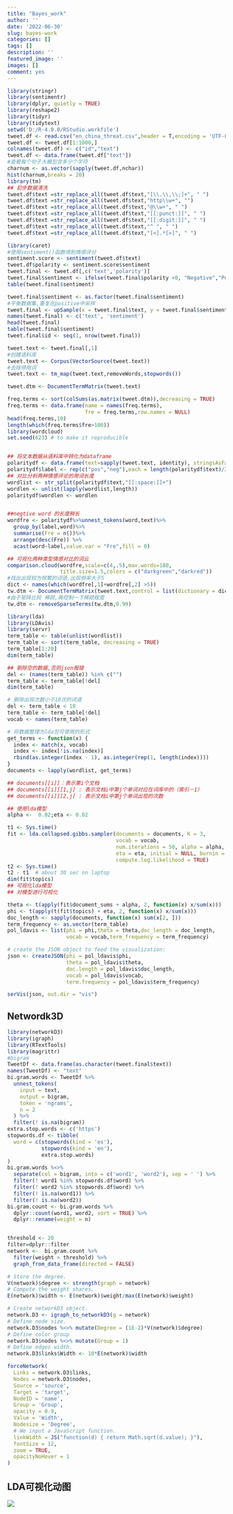 ```yaml
---
title: "Bayes_work"
author: ''
date: '2022-06-30'
slug: bayes-work
categories: []
tags: []
description: ''
featured_image: ''
images: []
comment: yes
---
```


```r
library(stringr)
library(sentimentr)
library(dplyr, quietly = TRUE)
library(reshape2)
library(tidyr)
library(tidytext)
setwd('D:/R-4.0.0/RStudio.workfile')
tweet.df <- read.csv("en_china_threat.csv",header = T,encoding = 'UTF-8')
tweet.df <- tweet.df[1:1000,]
colnames(tweet.df) <- c("id","text")
tweet.df <- data.frame(tweet.df["text"])
#查看每个句子大概包含多少个字符
charnum <- as.vector(sapply(tweet.df,nchar))
hist(charnum,breaks = 20)
library(tm)
## 初步数据清洗
tweet.df$text =str_replace_all(tweet.df$text,"[\\.\\,\\;]+", " ")
tweet.df$text =str_replace_all(tweet.df$text,"http\\w+", "")
tweet.df$text =str_replace_all(tweet.df$text,"@\\w+", " ")
tweet.df$text =str_replace_all(tweet.df$text,"[[:punct:]]", " ")
tweet.df$text =str_replace_all(tweet.df$text,"[[:digit:]]", " ")
tweet.df$text =str_replace_all(tweet.df$text,"^ ", " ")
tweet.df$text =str_replace_all(tweet.df$text,"[<].*[>]", " ") 

library(caret)
#使用sentiment()函数得到情感评分
sentiment.score <- sentiment(tweet.df$text)
tweet.df$polarity <- sentiment.score$sentiment
tweet.final <- tweet.df[,c('text','polarity')]
tweet.final$sentiment <- ifelse(tweet.final$polarity <0, "Negative","Positive")
table(tweet.final$sentiment)

tweet.final$sentiment <- as.factor(tweet.final$sentiment)
#平衡数据集,重复在positive中采样
tweet.final <- upSample(x = tweet.final$text, y = tweet.final$sentiment)
names(tweet.final) <- c('text', 'sentiment')
head(tweet.final)
table(tweet.final$sentiment)
tweet.final$id <- seq(1, nrow(tweet.final))

tweet.text <- tweet.final[,1]
#创建语料库
tweet.text <- Corpus(VectorSource(tweet.text))
#去除停用词
tweet.text <- tm_map(tweet.text,removeWords,stopwords())

tweet.dtm <- DocumentTermMatrix(tweet.text)

freq.terms <- sort(colSums(as.matrix(tweet.dtm)),decreasing = TRUE)
freq.terms <- data.frame(name = names(freq.terms),
                         fre = freq.terms,row.names = NULL)
head(freq.terms,10)
length(which(freq.terms$fre>100))
library(wordcloud)
set.seed(623) # to make it reproducible


## 将文本数据从语料库中转化为dataframe
polaritydf <- data.frame(text=sapply(tweet.text, identity), stringsAsFactors=F)
polaritydf$label <- rep(c("pos","neg"),each = length(polaritydf$text)/2)
## 对比分析两种情感评论的用词长度
wordlist <- str_split(polaritydf$text,"[[:space:]]+")
wordlen <- unlist(lapply(wordlist,length))
polaritydf$wordlen <- wordlen


##negtive word 的长度稍长
wordfre <- polaritydf%>%unnest_tokens(word,text)%>%
  group_by(label,word)%>%
  summarise(Fre = n())%>%
  arrange(desc(Fre)) %>%
  acast(word~label,value.var = "Fre",fill = 0)

```

```r
## 可视化两种类型情感对比的词云
comparison.cloud(wordfre,scale=c(4,.5),max.words=180,
                 title.size=1.5,colors = c("darkgreen","darkred"))
#找出出现较为频繁的词语,出现频率大于5
dict <- names(which(wordfre[,1]+wordfre[,2] >5))
tw.dtm <- DocumentTermMatrix(tweet.text,control = list(dictionary = dict))
#由于矩阵比较 稀疏,再控制一下稀疏程度
tw.dtm <- removeSparseTerms(tw.dtm,0.99)

```

```r
library(lda)
library(LDAvis)
library(servr)
term_table <- table(unlist(wordlist))
term_table <- sort(term_table, decreasing = TRUE)
term_table[1:20]
dim(term_table)

## 剔除空的数据,否则json报错
del <- (names(term_table)) %in% c("")
term_table <- term_table[!del]
dim(term_table)

# 删除出现次数小于10次的词语
del <- term_table < 10
term_table <- term_table[!del]
vocab <- names(term_table)

# 将数据整理为lda包可使用的形式
get_terms <- function(x) {
  index <- match(x, vocab)
  index <- index[!is.na(index)]
  rbind(as.integer(index - 1), as.integer(rep(1, length(index))))
}
documents <- lapply(wordlist, get_terms)

## documents[[i]]：表示第i个文档
## documents[[i]][1,j] : 表示文档i中第j个单词对应在词库中的（索引－1）
## documents[[i]][2,j] : 表示文档i中第j个单词出现的次数

## 使用lda模型
alpha <-  0.02;eta <- 0.02

t1 <- Sys.time()
fit <- lda.collapsed.gibbs.sampler(documents = documents, K = 3, 
                                   vocab = vocab, 
                                   num.iterations = 50, alpha = alpha, 
                                   eta = eta, initial = NULL, burnin = 0,
                                   compute.log.likelihood = TRUE)
t2 <- Sys.time()
t2 - t1  # about 30 sec on laptop
dim(fit$topics)
## 可视化lda模型
## 对模型进行可视化

theta <- t(apply(fit$document_sums + alpha, 2, function(x) x/sum(x)))
phi <- t(apply(t(fit$topics) + eta, 2, function(x) x/sum(x)))
doc_length <- sapply(documents, function(x) sum(x[2, ]))
term_frequency <- as.vector(term_table)
pol_ldavis <- list(phi = phi,theta = theta,doc_length = doc_length,
                   vocab = vocab,term_frequency = term_frequency)

# create the JSON object to feed the visualization:
json <- createJSON(phi = pol_ldavis$phi, 
                   theta = pol_ldavis$theta, 
                   doc.length = pol_ldavis$doc_length, 
                   vocab = pol_ldavis$vocab, 
                   term.frequency = pol_ldavis$term_frequency)

serVis(json, out.dir = "vis")
```
## Networdk3D

```r
library(networkD3)
library(igraph)
library(RTextTools)
library(magrittr)
#bigram
TweetDf <- data.frame(as.character(tweet.final$text))
names(TweetDf) <- "text"
bi.gram.words <- TweetDf %>% 
  unnest_tokens(
    input = text, 
    output = bigram, 
    token = 'ngrams', 
    n = 2
  ) %>% 
  filter(! is.na(bigram))
extra.stop.words <- c('https')
stopwords.df <- tibble(
  word = c(stopwords(kind = 'es'),
           stopwords(kind = 'en'),
           extra.stop.words)
)
bi.gram.words %<>% 
  separate(col = bigram, into = c('word1', 'word2'), sep = ' ') %>% 
  filter(! word1 %in% stopwords.df$word) %>% 
  filter(! word2 %in% stopwords.df$word) %>% 
  filter(! is.na(word1)) %>% 
  filter(! is.na(word2)) 
bi.gram.count <- bi.gram.words %>% 
  dplyr::count(word1, word2, sort = TRUE) %>% 
  dplyr::rename(weight = n)


threshold <- 20
filter=dplyr::filter
network <-  bi.gram.count %>%
  filter(weight > threshold) %>%
  graph_from_data_frame(directed = FALSE)

# Store the degree.
V(network)$degree <- strength(graph = network)
# Compute the weight shares.
E(network)$width <- E(network)$weight/max(E(network)$weight)

# Create networkD3 object.
network.D3 <- igraph_to_networkD3(g = network)
# Define node size.
network.D3$nodes %<>% mutate(Degree = (1E-2)*V(network)$degree)
# Define color group
network.D3$nodes %<>% mutate(Group = 1)
# Define edges width. 
network.D3$links$Width <- 10*E(network)$width

forceNetwork(
  Links = network.D3$links, 
  Nodes = network.D3$nodes, 
  Source = 'source', 
  Target = 'target',
  NodeID = 'name',
  Group = 'Group', 
  opacity = 0.9,
  Value = 'Width',
  Nodesize = 'Degree', 
  # We input a JavaScript function.
  linkWidth = JS("function(d) { return Math.sqrt(d.value); }"), 
  fontSize = 12,
  zoom = TRUE, 
  opacityNoHover = 1
)
```

## LDA可视化动图
![](images/gif_LDA.gif)